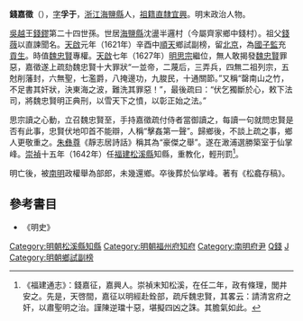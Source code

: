 '''錢嘉徵'''（{{bd|1589年||1647年|catIdx=Q錢}}），[[表字|字]]'''孚于'''，[[浙江|浙江]][[海鹽縣|海鹽縣]]人，[[祖籍|祖籍]][[南直隸|直隸]][[宜興|宜興]]。明末政治人物。

[[吳越國|吳越]]王[[錢鏐|錢鏐]]第二十四世孫。世居[[海鹽縣|海鹽縣]]沈盪半邏村（今屬齊家鄉中錢村）。祖父[[錢薇|錢薇]]以直諫聞名。[[天啟|天啟]]元年（1621年）辛酉中[[順天|順天]]鄉試副榜，留[[北京|北京]]，為[[國子監|國子監]]充[[貢生|貢生]]。時值[[魏忠賢|魏忠賢]]專權。[[天啟|天啟]]七年（1627年）[[明思宗|明思宗]]繼位，無人敢揭發[[魏忠賢|魏忠賢]]罪惡，嘉徵遂上疏劾魏忠賢十大罪狀“一並帝，二蔑后，三弄兵，四無二祖列宗，五尅削藩封，六無聖，七濫爵，八掩邊功，九脧民，十通關節。”又稱“罄南山之竹，不足書其奸狀，決東海之波，難洗其罪惡！”，最後疏曰：“伏乞獨斷於心，敕下法司，將魏忠賢明正典刑，以雪天下之憤，以彰正始之法。”

思宗讀之心動，立召魏忠賢至，手持嘉徵疏付侍者當御讀之，每讀一句就問忠賢是否有此事，忠賢伏地叩首不能辯，人稱“擊姦第一聲”。歸鄉後，不談上疏之事，鄉人更敬重之。[[朱彝尊|朱彝尊]]《靜志居詩話》稱其為“豪傑之舉”。遂在澉浦選勝築室于仙掌峰。[[崇禎|崇禎]]十五年（1642年）任[[福建|福建]][[松溪縣|松溪縣]]知縣，重教化，輕刑罰<ref>《福建通志》：錢嘉征，嘉興人。崇禎末知松溪，在任二年，政有條理，閭井安之。先是，天啓間，嘉征以明經赴銓部，疏斥魏忠賢，其畧云：請清宮府之奸，以肅聖明之治。謹陳逆璫十惡，堪擬四凶之誅。其膽氣如此。</ref>。

明亡後，被[[南明|南明]]政權舉為部郎，未幾還鄉。卒後葬於仙掌峰。著有《松龕存稿》。

==參考書目==
{{reflist}}
* 《明史》

{{start box}}
{{s-off}}
{{s-before|[[熊華國|熊華國]]}}
{{s-title|明朝天興府府尹|1645年－1646年}}
{{s-after|[[馮欽明|馮欽明]]|清朝福州府知府}}
{{end box}}

{{DEFAULTSORT:Qian錢}}
[[Category:明朝松溪縣知縣|Category:明朝松溪縣知縣]]
[[Category:明朝福州府知府|Category:明朝福州府知府]]
[[Category:南明府尹|Category:南明府尹]]
[[Category:嘉興人|Q錢]]
[[Category:錢姓|J]]
[[Category:明朝鄉試副榜|Category:明朝鄉試副榜]]